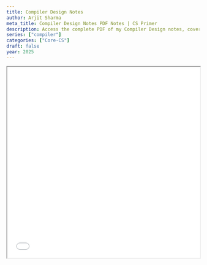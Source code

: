 ```yaml
---
title: Compiler Design Notes
author: Arjit Sharma
meta_title: Compiler Design Notes PDF Notes | CS Primer
description: Access the complete PDF of my Compiler Design notes, covering key topics like parsing, lexical analysis, and optimization. A valuable resource for students and developers exploring compiler theory in 2025.
series: ["compiler"]
categories: ["Core-CS"]
draft: false
year: 2025
---
```


<div className="hidden sm:block border rounded-xl shadow-md overflow-hidden my-8">
  <iframe
    src="/pdfs/compilers.pdf#zoom=85"
    width="100%"
    height="500px"
    className="w-full h-[500px] border-none"
    title="Embedded PDF Document"
  />
</div>

<div className="block sm:hidden bg-white border rounded-xl shadow-md p-5 my-8 text-center">
  <div className="text-3xl mb-3">📚</div>
  <p className="text-base text-gray-800 font-medium mb-2">
    Oops! PDF viewing isn't supported well on mobile. 📱
  </p>
  <p className="text-sm text-gray-600 mb-4">
    Tap below to open or download the full notes as a PDF.
  </p>
 <div className="not-prose text-center my-6">
  <a
    href="/pdfs/compilers.pdf"
    target="_blank"
    rel="noopener noreferrer"
    className="inline-block bg-blue-600 text-white text-sm font-semibold px-5 py-2 rounded-full shadow hover:bg-blue-700 transition-colors duration-200"
  >
    🔗 Open PDF Notes
  </a>
</div>



</div>

